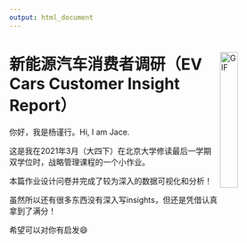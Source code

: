 ```yaml
---
output: html_document
---
```


<style type="text/css">
.title {
  display: none;
}

#getting-started img {
  margin-right: 10px;
}

</style>

<div class="row" style="padding-top: 0px;">

<img align="right" alt="GIF" src=images/mainpage-car.png width="25%" height="25%" />

# **新能源汽车消费者调研（EV Cars Customer Insight Report）**





你好，我是杨谨行。Hi, I am Jace.

这是我在2021年3月（大四下）在北京大学修读最后一学期双学位时，战略管理课程的一个小作业。

本篇作业设计问卷并完成了较为深入的数据可视化和分析！

虽然所以还有很多东西没有深入写insights，但还是凭借认真拿到了满分！

希望可以对你有启发😄
